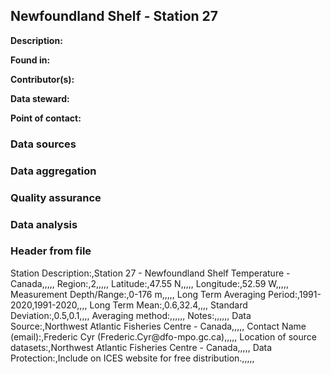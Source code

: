 ## Newfoundland Shelf - Station 27

**Description:** 


**Found in:**

**Contributor(s):**

**Data steward:**

**Point of contact:**

### Data sources

### Data aggregation

### Quality assurance

### Data analysis

### Header from file
Station Description:,Station 27 - Newfoundland Shelf Temperature - Canada,,,,,
Region:,2,,,,,
Latitude:,47.55 N,,,,,
Longitude:,52.59 W,,,,,
Measurement Depth/Range:,0-176 m,,,,,
Long Term Averaging Period:,1991-2020,1991-2020,,,,
Long Term Mean:,0.6,32.4,,,,
Standard Deviation:,0.5,0.1,,,,
Averaging method:,,,,,,
Notes:,,,,,,
Data Source:,Northwest Atlantic Fisheries Centre - Canada,,,,,
Contact Name (email):,Frederic Cyr (Frederic.Cyr@dfo-mpo.gc.ca),,,,,
Location of source datasets:,Northwest Atlantic Fisheries Centre - Canada,,,,,
Data Protection:,Include on ICES website for free distribution.,,,,,

